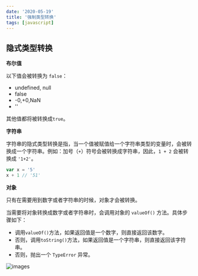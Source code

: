 ```yaml
---
date: '2020-05-19'
title: '强制类型转换'
tags: [javascript]
---
```


## 隐式类型转换

**布尔值**

以下值会被转换为 `false`：

- undefined, null
- false
- -0,+0,NaN
- ''

其他值都将被转换成`true`。

**字符串**

字符串的隐式类型转换是指，当一个值被赋值给一个字符串类型的变量时，会被转换成一个字符串。例如：加号（`+`）符号会被转换成字符串，因此，`1 + 2` 会被转换成 `'1+2'`。

```javascript
var x = '5'
x + 1 // '51'
```

**对象**

只有在需要用到数字或者字符串的时候，对象才会被转换。

当需要将对象转换成数字或者字符串时，会调用对象的 `valueOf()` 方法。具体步骤如下：

- 调用`valueOf()`方法，如果返回值是一个数字，则直接返回该数字。
- 否则，调用`toString()`方法，如果返回值是一个字符串，则直接返回该字符串。
- 否则，抛出一个 `TypeError` 异常。

![images](https://pics-rust.vercel.app/uPic/QaUjCe.png)
